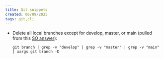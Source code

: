 ```yaml
---
title: Git snippets
created: 06/09/2025
tags: git,cli
---
```


- Delete all local branches except for develop, master, or main (pulled from this [SO answer](https://stackoverflow.com/a/26152200/3757297)):
  
  `git branch | grep -v "develop" | grep -v "master" | grep -v "main" | xargs git branch -D`